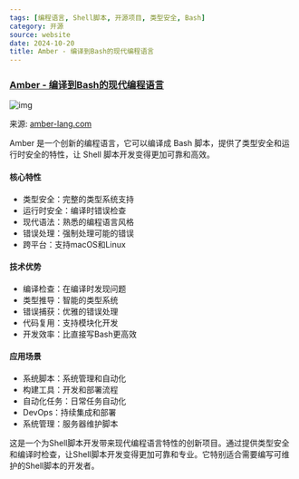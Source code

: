 ```yaml
---
tags: [编程语言, Shell脚本, 开源项目, 类型安全, Bash]
category: 开源
source: website
date: 2024-10-20
title: Amber - 编译到Bash的现代编程语言
---
```


### [Amber - 编译到Bash的现代编程语言](https://amber-lang.com/)

![img](https://img.mengpeng.tech/i/2024/12/06/67528d7a273a0.webp)

来源: [amber-lang.com](https://amber-lang.com/)

Amber 是一个创新的编程语言，它可以编译成 Bash 脚本，提供了类型安全和运行时安全的特性，让 Shell 脚本开发变得更加可靠和高效。

#### 核心特性
- 类型安全：完整的类型系统支持
- 运行时安全：编译时错误检查
- 现代语法：熟悉的编程语言风格
- 错误处理：强制处理可能的错误
- 跨平台：支持macOS和Linux

#### 技术优势
- 编译检查：在编译时发现问题
- 类型推导：智能的类型系统
- 错误捕获：优雅的错误处理
- 代码复用：支持模块化开发
- 开发效率：比直接写Bash更高效

#### 应用场景
- 系统脚本：系统管理和自动化
- 构建工具：开发和部署流程
- 自动化任务：日常任务自动化
- DevOps：持续集成和部署
- 系统管理：服务器维护脚本

这是一个为Shell脚本开发带来现代编程语言特性的创新项目。通过提供类型安全和编译时检查，让Shell脚本开发变得更加可靠和专业。它特别适合需要编写可维护的Shell脚本的开发者。 